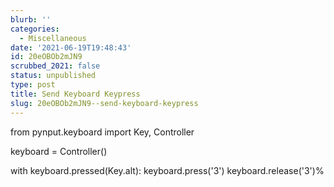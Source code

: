 ```yaml
---
blurb: ''
categories:
  - Miscellaneous
date: '2021-06-19T19:48:43'
id: 20eOBOb2mJN9
scrubbed_2021: false
status: unpublished
type: post
title: Send Keyboard Keypress
slug: 20eOBOb2mJN9--send-keyboard-keypress
---
```


from pynput.keyboard import Key, Controller

keyboard = Controller()

with keyboard.pressed(Key.alt):
	keyboard.press('3')
	keyboard.release('3')%
